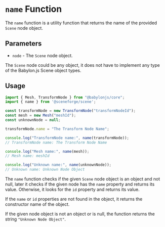 
<Meta title="@sceneforge|scene/Object/name" />

# `name` Function

The `name` function is a utility function that returns the name of the provided
`Scene` node object.

## Parameters

- `node` - The `Scene` node object.

The `Scene` node could be any object, it does not have to implement any type
of the Babylon.js Scene object types.

## Usage

```typescript
import { Mesh, TransformNode } from "@babylonjs/core";
import { name } from '@sceneforge/scene';

const transformNode = new TransformNode("transformNodeId");
const mesh = new Mesh("meshId");
const unknownNode = null;

transformNode.name = "The Transform Node Name";

console.log("TransformNode name:", name(transformNode));
// TransformNode name: The Transform Node Name

console.log("Mesh name:", name(mesh));
// Mesh name: meshId

console.log("Unknown name:", name(unknownNode));
// Unknown name: Unknown Node Object
```

The `name` function checks if the given `Scene` node object is an object and
not null, later it checks if the given node has the `name` property and
returns its value. Otherwise, it looks for the `id` property and returns its
value.

If the `name` or `id` properties are not found in the object, it returns the
constructor name of the object.

If the given node object is not an object or is null, the function returns the
string `"Unknown Node Object"`.
